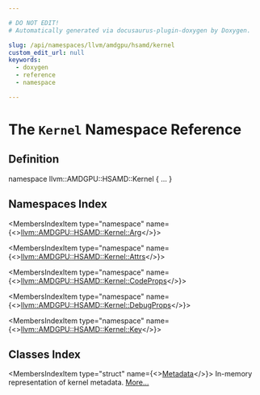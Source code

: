 ```yaml
---

# DO NOT EDIT!
# Automatically generated via docusaurus-plugin-doxygen by Doxygen.

slug: /api/namespaces/llvm/amdgpu/hsamd/kernel
custom_edit_url: null
keywords:
  - doxygen
  - reference
  - namespace

---
```





# The `Kernel` Namespace Reference

<DoxygenPage pluginConfig={pluginConfig}>



## Definition

<CodeBlock>namespace llvm::AMDGPU::HSAMD::Kernel &#123; ... &#125;</CodeBlock>

## Namespaces Index

<MembersIndex>

<MembersIndexItem
  type="namespace"
  name={<><a href="/docs/api/namespaces/llvm/amdgpu/hsamd/kernel/arg">llvm::AMDGPU::HSAMD::Kernel::Arg</a></>}>
</MembersIndexItem>

<MembersIndexItem
  type="namespace"
  name={<><a href="/docs/api/namespaces/llvm/amdgpu/hsamd/kernel/attrs">llvm::AMDGPU::HSAMD::Kernel::Attrs</a></>}>
</MembersIndexItem>

<MembersIndexItem
  type="namespace"
  name={<><a href="/docs/api/namespaces/llvm/amdgpu/hsamd/kernel/codeprops">llvm::AMDGPU::HSAMD::Kernel::CodeProps</a></>}>
</MembersIndexItem>

<MembersIndexItem
  type="namespace"
  name={<><a href="/docs/api/namespaces/llvm/amdgpu/hsamd/kernel/debugprops">llvm::AMDGPU::HSAMD::Kernel::DebugProps</a></>}>
</MembersIndexItem>

<MembersIndexItem
  type="namespace"
  name={<><a href="/docs/api/namespaces/llvm/amdgpu/hsamd/kernel/key">llvm::AMDGPU::HSAMD::Kernel::Key</a></>}>
</MembersIndexItem>

</MembersIndex>

## Classes Index

<MembersIndex>

<MembersIndexItem
  type="struct"
  name={<><a href="/docs/api/structs/llvm/amdgpu/hsamd/kernel/metadata">Metadata</a></>}>
In-memory representation of kernel metadata. <a href="/docs/api/structs/llvm/amdgpu/hsamd/kernel/metadata/#details">More...</a>
</MembersIndexItem>

</MembersIndex>


</DoxygenPage>
